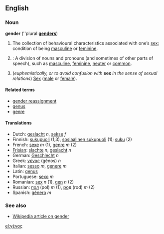 ==English==
===Noun===
'''gender''' (''plural '''[[genders]]''')

# The collection of behavioural characteristics associated with one’s [[sex]]; condition of being [[masculine]] or [[feminine]].
# {{Grammar}}: A division of nouns and pronouns (and sometimes of other parts of speech), such as [[masculine]], [[feminine]], [[neuter]] or [[common]].
# (''euphemistically, or to avoid confusion with'' '''sex''' ''in the sense of sexual relations'') [[Sex]] ([[male]] or [[female]]).

==== Related terms ====
*[[gender reassignment]]
*[[genus]]
*[[genre]]

====Translations====
*Dutch: [[geslacht]] ''n'', [[sekse]] ''f''
*Finnish: [[sukupuoli]] (1,3), [[sosiaalinen sukupuoli]] (1); [[suku]] (2)
*French: [[sexe]] ''m'' (1), [[genre]] ''m'' (2)
*[[Frisian]]: [[slachte]] ''n'', [[geslacht]] ''n''
*German: [[Geschlecht]] ''n''
*Greek: [[γένος]] (génos) ''n''
*Italian: [[sesso]] ''m'', [[genere]] ''m''
*Latin: [[genus]]
*Portuguese: [[sexo]] ''m''
*Romanian: [[sex]] ''n'' (1), [[gen]] ''n'' (2)
*Russian: [[пол]] (pol) ''m'' (1), [[род]] (rod) ''m'' (2)
*Spanish: [[género]] ''m''

===See also===
*[[w:Gender|Wikipedia article on gender]]

[[el:γένος]]